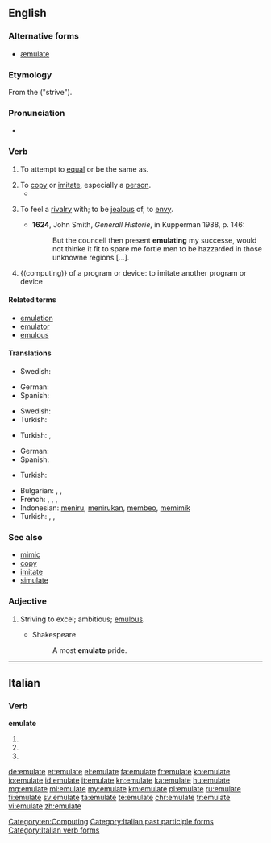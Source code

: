 ==English==

===Alternative forms===
* [[æmulate]] {{qualifier|archaic}}

===Etymology===
From the {{etyl|la|en}} {{m|la|aemulātiō}} ("strive").

===Pronunciation===
* {{IPA|/ˈɛ.mjʉ.leɪt/|lang=en}}

===Verb===
{{en-verb|emulat|ing}}

# {{context|now|_|rare|lang=en}} To attempt to [[equal]] or be the same as.
# To [[copy]] or [[imitate]], especially a [[person]].
#* {{quote-news
|year=2011
|date=October 1
|author=Saj Chowdhury
|title=Wolverhampton 1 - 2 Newcastle
|work=BBC Sport
|url=http://news.bbc.co.uk/sport2/hi/football/eng_prem/15045306.stm
|page=
|passage=The Magpies are unbeaten and enjoying their best run since 1994, although few would have thought the class of 2011 would come close to '''emulating''' their ancestors.}}
# {{context|obsolete|lang=en}} To feel a [[rivalry]] with; to be [[jealous]] of, to [[envy]].
#* '''1624''', John Smith, ''Generall Historie'', in Kupperman 1988, p. 146:
#*: But the councell then present '''emulating''' my successe, would not thinke it fit to spare me fortie men to be hazzarded in those unknowne regions [...].
# {(computing)} of a program or device: to imitate another program or device

====Related terms====
* [[emulation]]
* [[emulator]]
* [[emulous]]

====Translations====
{{trans-top|to attempt to equal or be the same as}}
{{trans-mid}}
* Swedish: {{t|sv|söka efterlikna}}
{{trans-bottom}}

{{trans-top|to copy or imitate, especially a person}}
* German: {{t+|de|nachahmen}}
* Spanish: {{t|es|emular}}
{{trans-mid}}
* Swedish: {{t+|sv|efterlikna}}
* Turkish: {{t+|tr|öykünmek}}
{{trans-bottom}}

{{trans-top|to feel a rivalry with; to be jealous of, to envy}}
* Turkish: {{t+|tr|çekememek}}, {{t+|tr|kıskanmak}}
{{trans-mid}}
{{trans-bottom}}

{{trans-top|in computing of a program or device: to imitate another program or device}}
* German: {{t+|de|emulieren}}
* Spanish: {{t|es|emular}}
{{trans-mid}}
* Turkish: {{t+|tr|öykünmek}}
{{trans-bottom}}

{{checktrans-top}} <!-- which of the four meanings above? -->
* Bulgarian: {{t+|bg|подражавам}}, {{t+|bg|имитирам}}, {{t+|bg|копирам}}
* French: {{t+|fr|émuler}}, {{t+|fr|imiter}}, {{t+|fr|copier}}, {{t+|fr|simuler}}
* Indonesian: [[tiru|meniru]], [[tiru|menirukan]], [[beo|membeo]], [[mimik|memimik]]
* Turkish: {{t+|tr|taklit etmek}}, {{t+|tr|öykünmek}}, {{t|tr|kopya etmek}}
{{checktrans-bottom}}

===See also===
* [[mimic]]
* [[copy]]
* [[imitate]]
* [[simulate]]

===Adjective===
{{en-adj}}

# {{context|obsolete|lang=en}} Striving to excel; ambitious; [[emulous]].
#* Shakespeare
#*: A most '''emulate''' pride.

[[Category:en:Computing]]

----

==Italian==

===Verb===
'''emulate'''

# {{conjugation of|emulare||2|p|pres|ind|lang=it}}
# {{conjugation of|emulare||2|p|imp|lang=it}}
# {{feminine plural of|emulato|lang=it}}

[[Category:Italian past participle forms]]
[[Category:Italian verb forms]]

[[de:emulate]]
[[et:emulate]]
[[el:emulate]]
[[fa:emulate]]
[[fr:emulate]]
[[ko:emulate]]
[[io:emulate]]
[[id:emulate]]
[[it:emulate]]
[[kn:emulate]]
[[ka:emulate]]
[[hu:emulate]]
[[mg:emulate]]
[[ml:emulate]]
[[my:emulate]]
[[km:emulate]]
[[pl:emulate]]
[[ru:emulate]]
[[fi:emulate]]
[[sv:emulate]]
[[ta:emulate]]
[[te:emulate]]
[[chr:emulate]]
[[tr:emulate]]
[[vi:emulate]]
[[zh:emulate]]